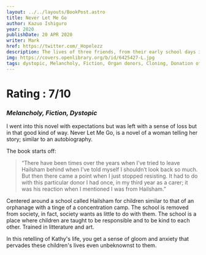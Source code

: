 ```yaml
---
layout: ../../layouts/BookPost.astro
title: Never Let Me Go
author: Kazuo Ishiguro
year: 2020
publishDate: 20 APR 2020
writer: Mark
href: https://twitter.com/_Hopelezz
description: The lives of three friends, from their early school days into young adulthood, when the reality of the world they live in comes knocking.
img: https://covers.openlibrary.org/b/id/6425427-L.jpg
tags: dystopic, Melancholy, Fiction, Organ donors, Cloning, Donation of organs, tissues, Women, Literature, New York Times bestseller, Human cloning, Science fiction, psychological, science fiction, general, England, School, children, Reminiscing, Friendship, English literature
---
```


# Rating : 7/10
### _Melancholy, Fiction, Dystopic_

I went into this novel with expectations but was left with a sense of loss but in that good kind of way.
Never Let Me Go, is a novel of a woman telling her story; similar to an autobiography.

The book starts off:

>“There have been times over the years when I’ve tried to leave Hailsham behind when I’ve told myself I shouldn’t look back so much. But then there came a point when I just stopped resisting. It had to do with this particular donor I had once, in my third year as a carer; it was his reaction when I mentioned I was from Hailsham.”

Centered around a school called Hailsham for children similar to that of an orphanage with a tinge of a concentration camp. The school is removed from society, in fact, society wants as little to do with them. The school is a place where children are taught to be responsible and to be kind to each other. Trained in litterature and art.

In this retelling of Kathy's life, you get a sense of gloom and anxiety that pervades these children's lives even unbeknownst to them.
